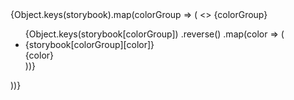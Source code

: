 

<Meta title="Design System/Palette" />

<Preview>
  <Story
    name="Palette"
  >
    {Object.keys(storybook).map(colorGroup => (
      <>
        <Typography variant="h2" style={{ textTransform: 'capitalize' }}>
          {colorGroup}
        </Typography>
        <ul style={{ display: 'flex', flexWrap: 'wrap', listStyle: 'none' }}>
          {Object.keys(storybook[colorGroup])
            .reverse()
            .map(color => (
              <li style={{ text-align: 'center', margin: '0 2em 2em 0' }}>
                <div
                  style={{
                    display: 'flex',
                    justifyContent: 'center',
                    alignItems: 'center',
                    backgroundColor: storybook[colorGroup][color],
                    width: '100px',
                    height: '100px',
                    border-radius: '50%',
                    color: storybook.basics.black,
                    font-size: '12px',
                    border: `1px solid ${storybook.grey[300]}`,
                  }}
                >
                  {storybook[colorGroup][color]}
                </div>
                <span>{color}</span>
              </li>
            ))}
        </ul>
      </>
    ))}
  </Story>
</Preview>
